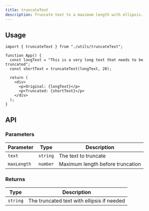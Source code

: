 ```yaml
---
title: truncateText
description: Truncate text to a maximum length with ellipsis.
---
```



## Usage

```tsx
import { truncateText } from "./utils/truncateText";

function App() {
  const longText = "This is a very long text that needs to be truncated";
  const shortText = truncateText(longText, 20);

  return (
    <div>
      <p>Original: {longText}</p>
      <p>Truncated: {shortText}</p>
    </div>
  );
}
```

## API

### Parameters

| Parameter   | Type     | Description                      |
| ----------- | -------- | -------------------------------- |
| `text`      | `string` | The text to truncate             |
| `maxLength` | `number` | Maximum length before truncation |

### Returns

| Type     | Description                                |
| -------- | ------------------------------------------ |
| `string` | The truncated text with ellipsis if needed |
